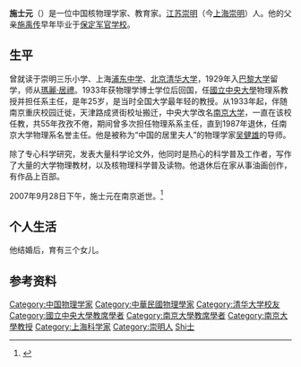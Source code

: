 '''施士元'''（{{bd|1908年|3月18日|2007年|9月27日|catIdx=S}}）是一位中国核物理学家、教育家。[[江苏|江苏]][[崇明|崇明]]（今[[上海|上海]][[崇明|崇明]]）人。他的父亲[[施禹传|施禹传]]早年毕业于[[保定军官学校|保定军官学校]]。

== 生平 ==
曾就读于崇明三乐小学、上海[[浦东中学|浦东中学]]、[[北京|北京]][[清华大学|清华大学]]，1929年入[[巴黎大学|巴黎大学]]留学，师从[[瑪麗·居禮|瑪麗·居禮]]。1933年获物理学博士学位后回国，任[[國立中央大學|國立中央大學]]物理系教授并担任系主任，是年25岁，是当时全国大学最年轻的教授。从1933年起，伴随南京重庆校园迁徙，天津路成贤街校址搬迁，中央大学改名[[南京大学|南京大学]]，一直在该校任教，共55年孜孜不倦，期间曾多次担任物理系系主任，直到1987年退休，任南京大学物理系名誉主任。他是被称为“中国的居里夫人”的物理学家[[吴健雄|吴健雄]]的导师。

除了专心科学研究，发表大量科学论文外，他同时是热心的科学普及工作者，写作了大量的大学物理教材，以及核物理科学普及读物。他退休后在家从事油画创作，有作品上百部。

2007年9月28日下午，施士元在南京逝世。<ref>{{cite news|url=http://news.sina.com.cn/c/2007-09-30/103212663001s.shtml|title=著名核物理学家施士元逝世|publisher=[[南京晨报|南京晨报]]|date=2007-09-30|accessdate=2017-11-25|archive-date=2019-06-11|archive-url=https://web.archive.org/web/20190611162509/http://news.sina.com.cn/c/2007-09-30/103212663001s.shtml|dead-url=no}}</ref>

== 个人生活 ==
他结婚后，育有三个女儿。

== 参考资料 ==
{{Reflist}}

{{江苏人小作品}}
{{Authority control}}
{{DEFAULTSORT:S}}
[[Category:中国物理学家|Category:中国物理学家]]
[[Category:中華民國物理學家|Category:中華民國物理學家]]
[[Category:清华大学校友|Category:清华大学校友]]
[[Category:國立中央大學教席學者|Category:國立中央大學教席學者]]
[[Category:南京大學教席學者|Category:南京大學教席學者]]
[[Category:南京大學教授|Category:南京大學教授]]
[[Category:上海科学家|Category:上海科学家]]
[[Category:崇明人|Category:崇明人]]
[[Category:施姓|Shi士]]